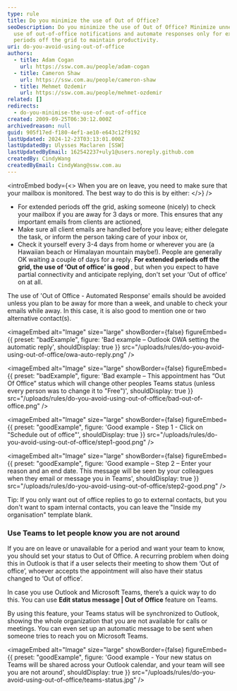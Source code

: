 ```yaml
---
type: rule
title: Do you minimize the use of Out of Office?
seoDescription: Do you minimize the use of Out of Office? Minimize unnecessary
  use of out-of-office notifications and automate responses only for extended
  periods off the grid to maintain productivity.
uri: do-you-avoid-using-out-of-office
authors:
  - title: Adam Cogan
    url: https://ssw.com.au/people/adam-cogan
  - title: Cameron Shaw
    url: https://ssw.com.au/people/cameron-shaw
  - title: Mehmet Ozdemir
    url: https://ssw.com.au/people/mehmet-ozdemir
related: []
redirects:
  - do-you-minimise-the-use-of-out-of-office
created: 2009-09-25T06:30:12.000Z
archivedreason: null
guid: 905f17ed-f180-4ef1-ae10-e643c12f9192
lastUpdated: 2024-12-23T03:13:01.000Z
lastUpdatedBy: Ulysses Maclaren [SSW]
lastUpdatedByEmail: 162542237+uly1@users.noreply.github.com
createdBy: CindyWang
createdByEmail: CindyWang@ssw.com.au
---
```


<introEmbed
  body={<>
When you are on leave, you need to make sure that your mailbox is monitored. The best way to do this is by either:
  </>}
/>
- For extended periods off the grid, asking someone (nicely) to check your mailbox if you are away for 3 days or more. This ensures that any important emails from clients are actioned,
- Make sure all client emails are handled before you leave; either delegate the task, or inform the person taking care of your inbox or,
- Check it yourself every 3-4 days from home or wherever you are (a Hawaiian beach or Himalayan mountain maybe!). People are generally OK waiting a couple of days for a reply. **For extended periods off the grid, the use of ‘Out of office’ is good** , but when you expect to have partial connectivity and anticipate replying, don't set your ‘Out of office’ on at all.

The use of 'Out of Office - Automated Response' emails should be avoided unless you plan to be away for more than a week, and unable to check your emails while away. In this case, it is also good to mention one or two alternative contact(s).

<imageEmbed
  alt="Image"
  size="large"
  showBorder={false}
  figureEmbed={{
    preset: "badExample",
    figure: 'Bad example – Outlook OWA setting the automatic reply',
    shouldDisplay: true
  }}
  src="/uploads/rules/do-you-avoid-using-out-of-office/owa-auto-reply.png"
/>

<imageEmbed
  alt="Image"
  size="large"
  showBorder={false}
  figureEmbed={{
    preset: "badExample",
    figure: 'Bad example – This appointment has “Out Of Office” status which will change other peoples Teams status (unless every person was to change it to "Free")',
    shouldDisplay: true
  }}
  src="/uploads/rules/do-you-avoid-using-out-of-office/bad-out-of-office.png"
/>

<imageEmbed
  alt="Image"
  size="large"
  showBorder={false}
  figureEmbed={{
    preset: "goodExample",
    figure: 'Good example - Step 1 - Click on "Schedule out of office"',
    shouldDisplay: true
  }}
  src="/uploads/rules/do-you-avoid-using-out-of-office/step1-good.png"
/>

<imageEmbed
  alt="Image"
  size="large"
  showBorder={false}
  figureEmbed={{
    preset: "goodExample",
    figure: 'Good example – Step 2 – Enter your reason and an end date. This message will be seen by your colleagues when they email or message you in Teams',
    shouldDisplay: true
  }}
  src="/uploads/rules/do-you-avoid-using-out-of-office/step2-good.png"
/>

Tip: If you only want out of office replies to go to external contacts, but you don't want to spam internal contacts, you can leave the "Inside my organisation" template blank.

### Use Teams to let people know you are not around

If you are on leave or unavailable for a period and want your team to know, you should set your status to Out of Office. A recurring problem when doing this in Outlook is that if a user selects their meeting to show them ‘Out of office’, whoever accepts the appointment will also have their status changed to ‘Out of office’.

In case you use Outlook and Microsoft Teams, there’s a quick way to do this. You can use **Edit status message | Out of Office** feature on Teams.

By using this feature, your Teams status will be synchronized to Outlook, showing the whole organization that you are not available for calls or meetings. You can even set up an automatic message to be sent when someone tries to reach you on Microsoft Teams.

<imageEmbed
  alt="Image"
  size="large"
  showBorder={false}
  figureEmbed={{
    preset: "goodExample",
    figure: 'Good example - Your new status on Teams will be shared across your Outlook calendar, and your team will see you are not around',
    shouldDisplay: true
  }}
  src="/uploads/rules/do-you-avoid-using-out-of-office/teams-status.jpg"
/>
